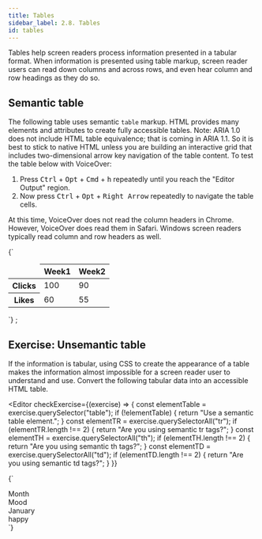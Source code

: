 ```yaml
---
title: Tables
sidebar_label: 2.8. Tables
id: tables
---
```



Tables help screen readers process information presented in a tabular format.
When information is presented using table markup, screen reader users can read down columns and across rows, and even hear column and row headings as they do so.

## Semantic table

The following table uses semantic `table` markup. HTML provides many elements and attributes to create fully
accessible tables. Note: ARIA 1.0 does not include HTML table equivalence; that is coming in ARIA 1.1. So
it is best to stick to native HTML unless you are building an interactive grid that includes two-dimensional
arrow key navigation of the table content. To test the table below with VoiceOver:

1. Press <kbd>Ctrl</kbd> + <kbd>Opt</kbd> + <kbd>Cmd</kbd> + <kbd>h</kbd> repeatedly until you reach the "Editor Output" region.
2. Now press <kbd>Ctrl</kbd> + <kbd>Opt</kbd> + <kbd>Right Arrow</kbd> repeatedly to navigate the table cells.

At this time, VoiceOver does not read the column headers in Chrome. However, VoiceOver does read them in Safari. Windows screen readers typically read column and row headers as well.


<Editor>
  {`<table>
  <thead>
    <tr>
      <td></td>
      <th>Week1</th>
      <th>Week2</th>
    </tr>
  </thead>
  <tbody>
    <tr>
      <th>Clicks</th>
      <td>100</td>
      <td>90</td>
    </tr>
    <tr>
      <th>Likes</th>
      <td>60</td>
      <td>55</td>
    </tr>
  </tbody>
</table>`}
</Editor>
;

## Exercise: Unsemantic table

If the information is tabular, using CSS to create the appearance of a table makes the information
almost impossible for a screen reader user to understand and use. Convert the following tabular data
into an accessible HTML table.

<Editor
  checkExercise={(exercise) => {
    const elementTable = exercise.querySelector("table");
    if (!elementTable) {
      return "Use a semantic table element.";
    }
    const elementTR = exercise.querySelectorAll("tr");
    if (elementTR.length !== 2) {
      return "Are you using semantic tr tags?";
    }
    const elementTH = exercise.querySelectorAll("th");
    if (elementTH.length !== 2) {
      return "Are you using semantic th tags?";
    }
    const elementTD = exercise.querySelectorAll("td");
    if (elementTD.length !== 2) {
      return "Are you using semantic td tags?";
    }
  }}
>
  {`<div className="table">
  <div className="tableHeading">
    <div className="tableHead">Month</div>
    <div className="tableHead">Mood</div>
  </div>
  <div className="tableBody">
    <div className="tableRow">
      <div className="tableCell">January</div>
      <div className="tableCell">happy</div>
    </div>
  </div>
</div>`}
</Editor>
